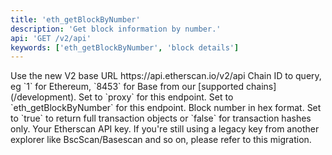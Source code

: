 ```yaml
---
title: 'eth_getBlockByNumber'
description: 'Get block information by number.'
api: 'GET /v2/api'
keywords: ['eth_getBlockByNumber', 'block details']
---
```



<CreditChip description="Returns information about a block by block number" />

  <ParamField path="v2" type="string" default="v2">
    Use the new V2 base URL https://api.etherscan.io/v2/api
  </ParamField>
  <ParamField query="chainid" type="string" default="1">
    Chain ID to query, eg `1` for Ethereum, `8453` for Base from our [supported chains](/development).
  </ParamField>
  <ParamField query="module" type="string" default="proxy">
    Set to `proxy` for this endpoint.
  </ParamField>
  <ParamField query="action" type="string" default="eth_getBlockByNumber">
    Set to `eth_getBlockByNumber` for this endpoint.
  </ParamField>
  <ParamField query="tag" type="string" default="0x10d4f">
    Block number in hex format.
  </ParamField>
  <ParamField query="boolean" type="string" default="true">
    Set to `true` to return full transaction objects or `false` for transaction hashes only.
  </ParamField>
  <ParamField query="apikey" type="string">
    Your Etherscan API key. If you're still using a legacy key from another explorer like BscScan/Basescan and so on, please refer to this migration.
  </ParamField>
